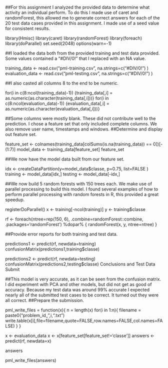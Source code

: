 ##For this assignment I analyzed the provided data to determine what activity an individual perform. To do this I made use of caret and randomForest, this allowed me to generate correct answers for each of the 20 test data cases provided in this assignment. I made use of a seed value for consistent results.

library(Hmisc)
library(caret)
library(randomForest)
library(foreach)
library(doParallel)
set.seed(2048)
options(warn=-1)


##I loaded the data both from the provided training and test data provided. Some values contained a "#DIV/0!" that I replaced with an NA value.

training_data <- read.csv("pml-training.csv", na.strings=c("#DIV/0!") )
evaluation_data <- read.csv("pml-testing.csv", na.strings=c("#DIV/0!") )

##I also casted all columns 8 to the end to be numeric.

for(i in c(8:ncol(training_data)-1)) {training_data[,i] = as.numeric(as.character(training_data[,i]))}
for(i in c(8:ncol(evaluation_data)-1)) {evaluation_data[,i] = as.numeric(as.character(evaluation_data[,i]))}

##Some columns were mostly blank. These did not contribute well to the prediction. I chose a feature set that only included complete columns. We also remove user name, timestamps and windows.
##Determine and display out feature set.

feature_set <- colnames(training_data[colSums(is.na(training_data)) == 0])[-(1:7)]
model_data <- training_data[feature_set]
feature_set

##We now have the model data built from our feature set.

idx <- createDataPartition(y=model_data$classe, p=0.75, list=FALSE )
training <- model_data[idx,]
testing <- model_data[-idx,]


##We now build 5 random forests with 150 trees each. We make use of parallel processing to build this model. I found several examples of how to perform parallel processing with random forests in R, this provided a great speedup.

registerDoParallel()
x <- training[-ncol(training)]
y <- training$classe

rf <- foreach(ntree=rep(150, 6), .combine=randomForest::combine, .packages='randomForest') %dopar% {
  randomForest(x, y, ntree=ntree) 
}


##Provide error reports for both training and test data.

predictions1 <- predict(rf, newdata=training)
confusionMatrix(predictions1,training$classe)

predictions2 <- predict(rf, newdata=testing)
confusionMatrix(predictions2,testing$classe)
Conclusions and Test Data Submit

##This model is very accurate, as it can be seen from the confusion matrix. I did experiment with PCA and other models, but did not get as good of accuracy. Because my test data was around 99% accurate I expected nearly all of the submitted test cases to be correct. It turned out they were all correct.
##Prepare the submission.

pml_write_files = function(x){
  n = length(x)
  for(i in 1:n){
    filename = paste0("problem_id_",i,".txt")
    write.table(x[i],file=filename,quote=FALSE,row.names=FALSE,col.names=FALSE)
  }
}


x <- evaluation_data
x <- x[feature_set[feature_set!='classe']]
answers <- predict(rf, newdata=x)

answers

pml_write_files(answers)
